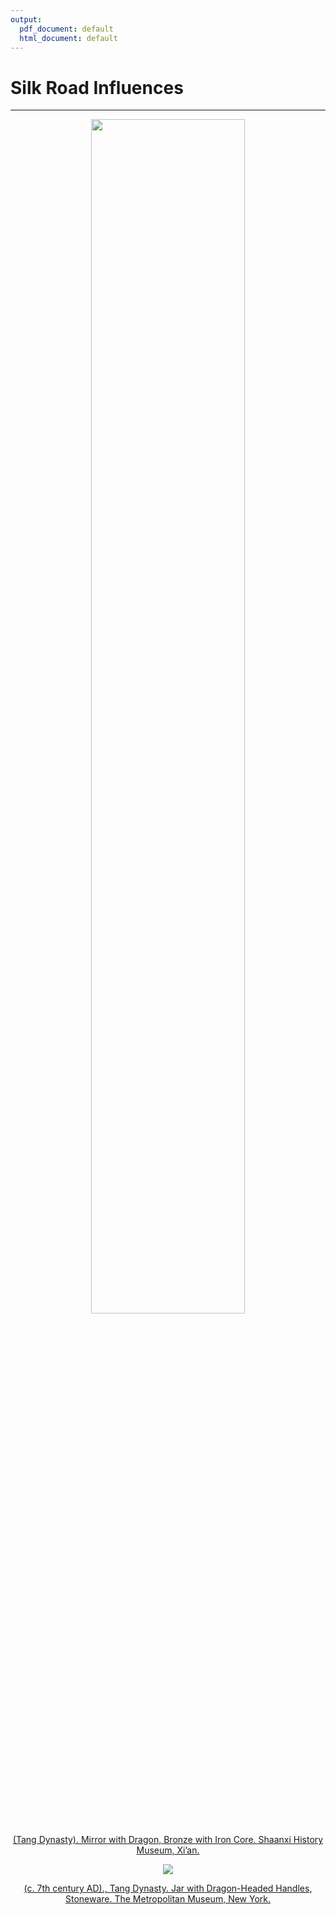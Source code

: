 ```yaml
---
output:
  pdf_document: default
  html_document: default
---
```

# Silk Road Influences {-#tang}

---

<center>

![](images/gilded_dragon.png){height=70%}

[(Tang Dynasty). Mirror with Dragon, Bronze with Iron Core. Shaanxi History Museum, Xi’an.]()
</center>


<center>

![](images/jar.png){}

[(c. 7th century AD)., Tang Dynasty. Jar with Dragon-Headed Handles, Stoneware. The Metropolitan Museum, New York.](https://www.metmuseum.org/art/collection/search/45862){target="_blank"}
</center>
